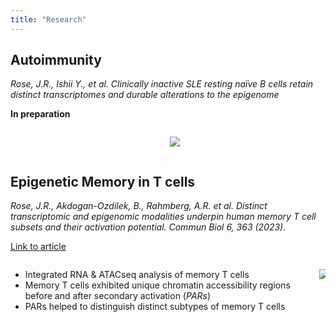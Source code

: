 ```yaml
---
title: "Research"
---
```


## Autoimmunity

*Rose, J.R., Ishii Y., et al. Clinically inactive SLE resting naïve B cells retain distinct transcriptomes and durable alterations to the epigenome* 

**In preparation**

:::: columns

:::{.column}

:::

:::{.column}
![](./images/SLEsep_model.png)
:::

::::

## Epigenetic Memory in T cells

*Rose, J.R., Akdogan-Ozdilek, B., Rahmberg, A.R. et al. Distinct transcriptomic and epigenomic modalities underpin human memory T cell subsets and their activation potential. Commun Biol 6, 363 (2023).*

[Link to article](https://rdcu.be/dlpaI)



:::: columns

:::{.column}

* Integrated RNA & ATACseq analysis of memory T cells
* Memory T cells exhibited unique chromatin accessibility regions before and after secondary activation (*PARs*)
* PARs helped to distinguish distinct subtypes of memory T cells

:::

:::{.column}
![](./images/model_figure_v2.png){fig-height="40%"}
:::

::::

